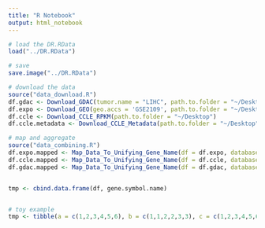 ```yaml
---
title: "R Notebook"
output: html_notebook
---
```


```r
# load the DR.RData
load("../DR.RData")

# save
save.image("../DR.RData")
```



```r
# download the data
source("data_download.R")
df.gdac <- Download_GDAC(tumor.name = "LIHC", path.to.folder = "~/Desktop")
df.expo <- Download_GEO(geo.accs = 'GSE2109', path.to.folder = "~/Desktop")
df.ccle <- Download_CCLE_RPKM(path.to.folder = "~/Desktop")
df.ccle.metadata <- Download_CCLE_Metadata(path.to.folder = "~/Desktop")

# map and aggregate
source("data_combining.R")
df.expo.mapped <- Map_Data_To_Unifying_Gene_Name(df = df.expo, database.name = "EXPO")
df.ccle.mapped <- Map_Data_To_Unifying_Gene_Name(df = df.ccle, database.name = "CCLE")
df.gdac.mapped <- Map_Data_To_Unifying_Gene_Name(df = df.gdac, database.name = "GDAC")


tmp <- cbind.data.frame(df, gene.symbol.name)


# toy example
tmp <- tibble(a = c(1,2,3,4,5,6), b = c(1,1,2,2,3,3), c = c(1,2,3,4,5,6))


```

